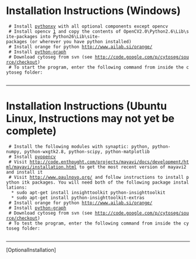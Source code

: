 =Installation Instructions (Windows)=
  # Install [http://www.pythonxy.com pythonxy] with all optional components except opencv
  # Install opencv [http://opencv.willowgarage.com/wiki/] and copy the contents of OpenCV2.0\Python2.6\Lib\site-packages into Python26\Lib\site-packages (or wherever you have python installed)
  # Install orange for python http://www.ailab.si/orange/
  # Install [http://code.google.com/p/python-graph/ python-graph]
  # Download cytoseg from svn (see http://code.google.com/p/cytoseg/source/checkout)
  # To start the program, enter the following command from inside the cytoseg folder:
         {{{python main.py}}}

----
=Installation Instructions (Ubuntu Linux, Instructions may not yet be complete)=
  # Install the following modules with synaptic: python, python-numpy, python-wxgtk2.8, python-scipy, python-matplotlib
  # Install [http://code.google.com/p/pyopencv/ pyopencv]
  # Visit http://code.enthought.com/projects/mayavi/docs/development/html/mayavi/installation.html to get the most recent version of mayavi2 and install it
  # Visit http://www.paulnovo.org/ and follow instructions to install python itk packages. You will need both of the following package installations:
   * sudo apt-get install insighttoolkit python-insighttoolkit
   * sudo apt-get install python-insighttoolkit-extras
  # Install orange for python http://www.ailab.si/orange/
  # Install [http://code.google.com/p/python-graph/ python-graph]
  # Download cytoseg from svn (see http://code.google.com/p/cytoseg/source/checkout)
  # To test the program, enter the following command from inside the cytoseg folder:
         {{{python main.py}}}

----
[OptionalInstallation]